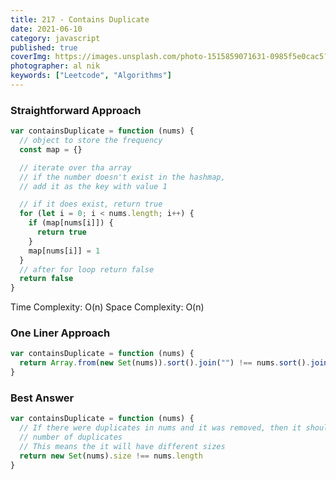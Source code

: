 ```yaml
---
title: 217 - Contains Duplicate
date: 2021-06-10
category: javascript
published: true
coverImg: https://images.unsplash.com/photo-1515859071631-0985f5e0cac5?ixid=MnwxMjA3fDB8MHxwaG90by1wYWdlfHx8fGVufDB8fHx8&ixlib=rb-1.2.1&auto=format&fit=crop&w=1676&q=80
photographer: al nik
keywords: ["Leetcode", "Algorithms"]
---
```


### Straightforward Approach

```js
var containsDuplicate = function (nums) {
  // object to store the frequency
  const map = {}

  // iterate over tha array
  // if the number doesn't exist in the hashmap,
  // add it as the key with value 1

  // if it does exist, return true
  for (let i = 0; i < nums.length; i++) {
    if (map[nums[i]]) {
      return true
    }
    map[nums[i]] = 1
  }
  // after for loop return false
  return false
}
```

Time Complexity: O(n)
Space Complexity: O(n)

### One Liner Approach

```js
var containsDuplicate = function (nums) {
  return Array.from(new Set(nums)).sort().join("") !== nums.sort().join("")
}
```

### Best Answer

```js
var containsDuplicate = function (nums) {
  // If there were duplicates in nums and it was removed, then it should reduce the size of the array by the
  // number of duplicates
  // This means the it will have different sizes
  return new Set(nums).size !== nums.length
}
```
